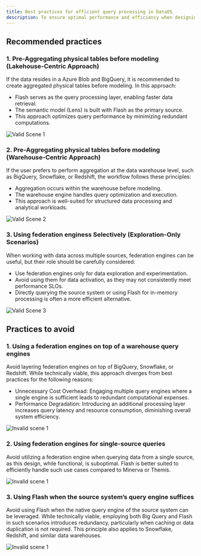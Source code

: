 ```yaml
---
title: Best practices for efficient query processing in DataOS
description: To ensure optimal performance and efficiency when designing data solutions, it is recommended to pre-aggregate physical tables before modeling. The choice of where to perform this aggregation—whether on a lakehouse or a data warehouse—depends on the intended architecture and performance goals.
---
```



## Recommended practices

### 1. Pre-Aggregating physical tables before modeling (Lakehouse-Centric Approach)

If the data resides in a Azure Blob and BigQuery, it is recommended to create aggregated physical tables before modeling. In this approach:

* Flash serves as the query processing layer, enabling faster data retrieval.
* The semantic model (Lens) is built with Flash as the primary source.
* This approach optimizes query performance by minimizing redundant computations.

![Valid Scene 1](/resources/lens/best_practices_for_solution_designing/valid_scene_1.png)


### 2. Pre-Aggregating physical tables before modeling (Warehouse-Centric Approach)

If the user prefers to perform aggregation at the data warehouse level, such as BigQuery, Snowflake, or Redshift, the workflow follows these principles:

* Aggregation occurs within the warehouse before modeling.
* The warehouse engine handles query optimization and execution.
* This approach is well-suited for structured data processing and analytical workloads.


![Valid Scene 2](/resources/lens/images/valid_scene_2.png)

### 3. Using federation enginess Selectively (Exploration-Only Scenarios)

When working with data across multiple sources, federation engines can be useful, but their role should be carefully considered:

* Use federation engines only for data exploration and experimentation.
* Avoid using them for data activation, as they may not consistently meet performance SLOs.
* Directly querying the source system or using Flash for in-memory processing is often a more efficient alternative.

![Valid Scene 3](/resources/lens/images/valid_scene_3.png)


## Practices to avoid

### 1. Using a federation engines on top of a warehouse query engines

Avoid layering federation engines on top of BigQuery, Snowflake, or Redshift. While technically viable, this approach diverges from best practices for the following reasons:

* Unnecessary Cost Overhead: Engaging multiple query engines where a single engine is sufficient leads to redundant computational expenses.
* Performance Degradation: Introducing an additional processing layer increases query latency and resource consumption, diminishing overall system efficiency.

![Invalid scene 1](/resources/lens/images/invalid_scene_1.png)

### 2. Using federation engines for single-source queries

Avoid utilizing a federation engine when querying data from a single source, as this design, while functional, is suboptimal. Flash is better suited to efficiently handle such use cases compared to Minerva or Themis.

![Invalid scene 1](/resources/lens/images/invalid_scene_2.png)


### 3. Using Flash when the source system’s query engine suffices

Avoid using Flash when the native query engine of the source system can be leveraged. While technically viable, employing both Big Query and Flash in such scenarios introduces redundancy, particularly when caching or data duplication is not required. This principle also applies to Snowflake, Redshift, and similar data warehouses.

![Invalid scene 1](/resources/lens/images/invalid_scene_3.png)

